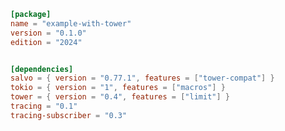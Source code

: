 ```toml  title="with-tower/Cargo.toml"
[package]
name = "example-with-tower"
version = "0.1.0"
edition = "2024"


[dependencies]
salvo = { version = "0.77.1", features = ["tower-compat"] }
tokio = { version = "1", features = ["macros"] }
tower = { version = "0.4", features = ["limit"] }
tracing = "0.1"
tracing-subscriber = "0.3"

```